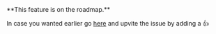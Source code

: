 
<Callout type="info" emoji="💡">
**This feature is on the roadmap.**

In case you wanted earlier go [here](https://github.com/unbody-io/roadmap/issues/3) and upvite the issue by adding a 👍

</Callout>
